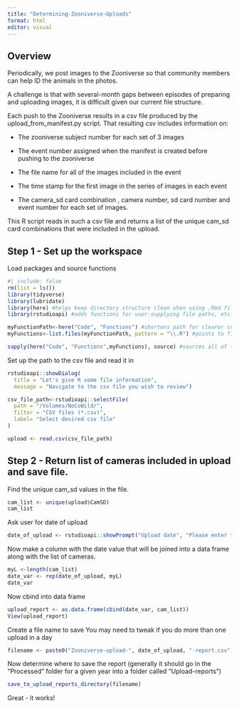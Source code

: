 ```yaml
---
title: "Determining-Zooniverse-Uploads"
format: html
editor: visual
---
```


## Overview

Periodically, we post images to the Zooniverse so that community members can help ID the animals in the photos.

A challenge is that with several-month gaps between episodes of preparing and uploading images, it is difficult given our current file structure.

Each push to the Zooniverse results in a csv file produced by the upload_from_manifest.py script. That resulting csv includes information on:

-   The zooniverse subject number for each set of 3 images

-   The event number assigned when the manifest is created before pushing to the zooniverse

-   The file name for all of the images included in the event

-   The time stamp for the first image in the series of images in each event

-   The camera_sd card combination , camera number, sd card number and event number for each set of images.

This R script reads in such a csv file and returns a list of the unique cam_sd card combinations that were included in the upload.

## Step 1 - Set up the workspace

Load packages and source functions

```r
#| include: false
rm(list = ls())
library(tidyverse)
library(lubridate)
library(here) #helps keep directory structure clean when using .Rmd files
library(rstudioapi) #adds functions for user-supplying file paths, etc.

myFunctionPath<-here("Code", "Functions") #shortens path for clearer code
myFunctions<-list.files(myFunctionPath, pattern = "\\.R") #points to files that need to be sourced

sapply(here("Code", "Functions",myFunctions), source) #sources all of the functions in the Functions folder.


```

Set up the path to the csv file and read it in

```r
rstudioapi::showDialog(
  title = "Let's give R some file information",
  message = "Navigate to the csv file you wish to review")

csv_file_path<-rstudioapi::selectFile(
  path = "/Volumes/NoCoWild/",
  filter = "CSV files (*.csv)",
  label= "Select desired csv file"
)

upload <- read.csv(csv_file_path)
```

## Step 2 - Return list of cameras included in upload and save file.

Find the unique cam_sd values in the file.

```r
cam_list <- unique(upload$CamSD)
cam_list
```

Ask user for date of upload

```r
date_of_upload <- rstudioapi::showPrompt("Upload date", "Please enter the date corresponding to this Zooniverse upload. Use the format DD-Mon-YYYY")
```

Now make a column with the date value that will be joined into a data frame along with the list of cameras.

```r
myL <-length(cam_list)
date_var <- rep(date_of_upload, myL)
date_var
```

Now cbind into data frame

```r
upload_report <- as.data.frame(cbind(date_var, cam_list))
View(upload_report)
```

Create a file name to save You may need to tweak if you do more than one upload in a day

```r
filename <- paste0("Zooniverse-upload-", date_of_upload, "-report.csv")
```

Now determine where to save the report (generally it should go in the "Processed" folder for a given year into a folder called "Upload-reports")

```r
save_to_upload_reports_directory(filename)
```

Great - it works!
